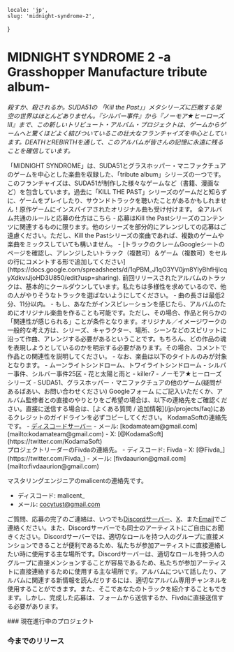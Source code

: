     locale: 'jp',
    slug: 'midnight-syndrome-2',
}

# MIDNIGHT SYNDROME 2 -a Grasshopper Manufacture tribute album-

*殺すか、殺されるか。SUDA51の 「Kill the Past」」メタシリーズに匹敵する架空の世界はほとんどありません。『シルバー事件』から『ノーモア★ヒーローズIII』まで、この新しいトリビュート・アルバム・プロジェクトは、ゲームからゲームへと驚くほどよく結びついているこの壮大なフランチャイズを中心としています。DEATHとREBIRTHを通して、このアルバムが皆さんの記憶に永遠に残ることを確信しています。*

<WrappableParagraph title="紹介">
「MIDNIGHT SYNDROME」は、SUDA51とグラスホッパー・マニファクチュアのゲームを中心とした楽曲を収録した、「tribute album」シリーズの一つです。このフランチャイズは、SUDA51が制作した様々なゲームなど（書籍、漫画など）を包含しています。過去に「KILL THE PAST」シリーズのゲームだと知らずに、ゲームをプレイしたり、サウンドトラックを聴いたことがあるかもしれません！原作ゲームにインスパイアされたオリジナル曲も受け付けます。
</WrappableParagraph>

<WrappableParagraph title="KodamaSounds固有の一般的なルール">
    <CtaButton link='/projects/faq' icon='book'>
        <span>全アルバム共通のルールと応募の仕方はこちら</span>
    </CtaButton>
</WrappableParagraph>

<WrappableParagraph title="作曲に関するルール">
- 応募はKill the Pastシリーズのコンテンツに関連するものに限ります。他のシリーズを部分的にアレンジしての応募はご遠慮ください。ただし、Kill the Pastシリーズの楽曲であれば、複数のゲームや楽曲をミックスしていても構いません。
- [トラックのクレームGoogleシートのページを確認し、アレンジしたいトラック（複数可）＆ゲーム（複数可）をセルの行にコメントする形で追加してください](https://docs.google.com/spreadsheets/d/1qPBM_J1qO3YV0jm8YlyBhfHjIcqyXdkvrJjoHD3U850/edit?usp=sharing). 前回リリースされたアルバムのトラックは、基本的にクールダウンしています。私たちは多様性を求めているので、他の人がやりそうなトラックを選ばないようにしてください。
- 曲の長さは最低2分、11分以内。
- もし、あなたがインスピレーションを感じたら、アルバムのためにオリジナル楽曲を作ることも可能です。ただし、その場合、作品と何らかの「関連性が感じられる」ことが条件となります。オリジナル／イメージワークの一般的な考え方は、シリーズ、キャラクター、場所、シーンなどのスピリットに沿って作曲、アレンジする必要があるということです。もちろん、どの作品の魂を表現しようとしているのかを明示する必要があります。その場合、コメントで作品との関連性を説明してください。
- なお、楽曲は以下のタイトルのみが対象となります。
    - ムーンライトシンドローム、トワイライトシンドローム
    - シルバー事件、シルバー事件25区
    - 花と太陽と雨と
    - killer7
    - ノーモア★ヒーローズシリーズ
    - SUDA51、グラスホッパー・マニファクチュアの他のゲーム(疑問があるばあい、お問い合わせください)
</WrappableParagraph>

<WrappableParagraph title="応募について">
<CtaButton link='https://forms.gle/tHHyniwLc57eKaGe7' icon='envelope'>
    <span>Googleフォーム</span>
</CtaButton>
にご記入いただくか、アルバム監修者との直接のやりとりをご希望の場合は、以下の連絡先をご確認ください。直接に送信する場合は、[よくある質問 / 追加情報](/jp/projects/faq)にあるクレジットのガイドラインを必ずコピーしてください。
</WrappableParagraph>

<WrappableParagraph title="お問い合わせ（ご質問・応募)">
KodamaSoftの連絡先です。
- <a href="/discord">ディスコードサーバー</a>
- メール: [kodamateam@gmail.com](mailto:kodamateam@gmail.com)
- X: [@KodamaSoft](https://twitter.com/KodamaSoft)

<br/>
プロジェクトリーダーのFivdaの連絡先。
- ディスコード: Fivda
- X: [@Fivda_](https://twitter.com/Fivda_)
- メール: [fivdaaurion@gmail.com](mailto:fivdaaurion@gmail.com)

マスタリングエンジニアのmalicentの連絡先です。
- ディスコード: malicent_
- メール: [cocytust@gmail.com](mailto:cocytust@gmail.com)

ご質問、応募の完了のご連絡は、いつでも<a href="/discord">Discordサーバー</a>、[X](https://twitter.com/KodamaSoft)、また[Email](mailto:kodamateam@gmail.com)でご連絡ください。また、Discordサーバーでも同士のアーティストにご自由にお聞きください。Discordサーバーでは、適切なロールを持つ人のグループに直接メンションできることが便利であるため、私たちが参加アーティストに直接連絡したい時に使用する主な場所です。Discordサーバーは、適切なロールを持つ人のグループに直接メンションすることが容易であるため、私たちが参加アーティストに直接連絡するために使用する主な場所です。アルバムについて話したり、アルバムに関連する新情報を読んだりするには、適切なアルバム専用チャンネルを使用することができます。また、そこであなたのトラックを紹介することもできます。しかし、完成した応募は、フォームから送信するか、Fivdaに直接送信する必要があります。
</WrappableParagraph>

<WrappableParagraph title="アルバム詳細">
### 現在進行中のプロジェクト
<ProjectInformation slug="midnight-syndrome-2" />

### 今までのリリース
<AlbumListing slug="midnight-syndrome" />

</WrappableParagraph>